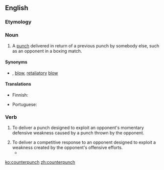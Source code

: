 ==English==

===Etymology===
{{prefix|counter|punch|lang=en}}

===Noun===
{{en-noun|es}}

# A [[punch]] delivered in return of a previous punch by somebody else, such as an opponent in a boxing match.

====Synonyms====
* {{sense|punch in return of opponent's punch}} {{l|en|counterblow}}, {{l|en|return}} [[blow]], [[retaliatory]] [[blow]]

====Translations====
{{trans-top|punch delivered in return of a previous punch by somebody else}}
* Finnish: {{t|fi|vastaisku}}
{{trans-mid}}
* Portuguese: {{t|pt|contragolpe|m}}
{{trans-bottom}}

===Verb===
{{en-verb|es}}

# {{lb|en|boxing}} To deliver a punch designed to exploit an opponent's momentary defensive weakness caused by a punch thrown by the opponent.
# To deliver a competitive response to an opponent designed to exploit a weakness created by the opponent's offensive efforts.
#* {{quote-journal|date=January 25, 2009|author=Christopher Clarey|title=Top-Seeded Jankovic Falls Without a Fight|work=New York Times|url=http://www.nytimes.com/2009/01/25/sports/othersports/25tennis.html|passage=She stands just a little over 5-foot-6, but her two-handed ground strokes off both wings, inspired by the four-time Australian Open champion Monica Seles , allow her to create sharp angles and '''counterpunching''' power.}}

[[ko:counterpunch]]
[[zh:counterpunch]]